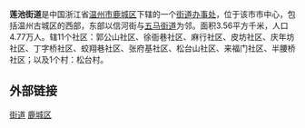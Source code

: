 '''莲池街道'''是中国浙江省[[温州市|温州市]][[鹿城区|鹿城区]]下辖的一个[[街道办事处|街道办事处]]，位于该市市中心，包括温州古城区的西部，东部以信河街与[[五马街道|五马街道]]为邻。面积3.56平方千米，人口4.77万人。辖11个社区：郭公山社区、徐衙巷社区、麻行社区、皮坊社区、庆年坊社区、丁字桥社区、蛟翔巷社区、张府基社区、松台山社区、来福门社区、半腰桥社区；以及1个村：松台村。

== 外部链接 ==
{{浙江小作品}}
{{鹿城区行政区划}}
[[Category:鹿城区行政区划|街道]]
[[Category:温州市街道_(行政区划)|鹿城区]]